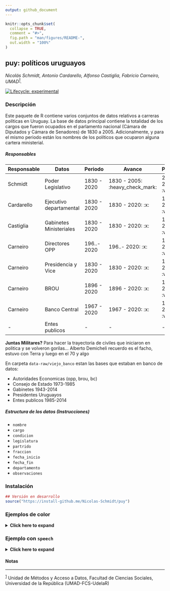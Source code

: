 ```yaml
---
output: github_document
---
```


<!-- README.md is generated from README.Rmd. Please edit that file -->

```r
knitr::opts_chunk$set(
  collapse = TRUE,
  comment = "#>",
  fig.path = "man/figures/README-",
  out.width = "100%"
)
```

## puy: políticos uruguayos

*Nicolás Schmidt, Antonio Cardarello, Alfonso Castiglia, Fabricio Carneiro, UMAD<sup><a id="fnr.1" class="footref" href="#fn.1">1</a></sup>.*

<!-- badges: start -->


[![Lifecycle: experimental](https://img.shields.io/badge/lifecycle-experimental-orange.svg)](https://www.tidyverse.org/lifecycle/#experimental)
<!-- badges: end -->

### Descripción

Este paquete de R contiene varios conjuntos de datos relativos a carreras políticas en Uruguay. La base de datos principal contiene la totalidad de los cargos que fueron ocupados en el parlamento nacional (Cámara de Diputados y Cámara de Senadores) de 1830 a 2005. Adicionalmente, y para el mismo periodo están los nombres de los políticos que ocuparon alguna cartera ministerial.


##### Responsables

| Responsable  | Datos                   | Periodo     | Avance                         | Pendiente              | Status                 |
| -------------| ----------------------- |  -----------| -------------------------------|------------------------|------------------------|
| Schmidt      | Poder Legislativo       | 1830 - 2020 | 1830 - 2005: :heavy_check_mark:| 2006 - 2020: :warning: | 92% :arrow_up:         |
| Cardarello   | Ejecutivo departamental | 1830 - 2020 | 1830 - 2020: :x:               | 1830 - 2020: :warning: | 0%  :arrow_down:       |
| Castiglia    | Gabinetes Ministeriales | 1830 - 2020 | 1830 - 2020: :x:               | 1830 - 2020: :warning: | 0%  :arrow_down:       |
| Carneiro     | Directores OPP          | 196..- 2020 | 196..- 2020: :x:               | 196..- 2020: :warning: | 0%  :arrow_down:       |    
| Carneiro     | Presidencia y Vice      | 1830 - 2020 | 1830 - 2020: :x:               | 1830 - 2020: :warning: | 0%  :arrow_down:       |          
| Carneiro     | BROU                    | 1896 - 2020 | 1896 - 2020: :x:               | 1896 - 2020: :warning: | 0%  :arrow_down:       | 
| Carneiro     | Banco Central           | 1967 - 2020 | 1967 - 2020: :x:               | 1967 - 2020: :warning: | 0%  :arrow_down:       | 
| -     | Entes publicos                 |     -    | -               | - | -       | 

**Juntas Militares?** Para hacer la trayectoria de civiles que iniciaron en politica y se volveron gorilas... Alberto Demicheli recuerdo es el facho, estuvo con Terra y luego en el 70 y algo



En carpeta `data-raw/viejo_banco` estan las bases que estaban en banco de datos:

- Autoridades Economicas (opp, brou, bc)
- Consejo de Estado 1973-1985
- Gabinetes 1943-2014
- Presidentes Uruguayos
- Entes publicos 1985-2014

##### Estructura de los datos (Instrucciones)

- `nombre`
- `cargo`
- `condicion`
- `legislatura`
- `partrido`
- `fraccion`
- `fecha_inicio`
- `fecha_fin`
- `departamento`
- `observaciones`



### Instalación

``` r
## Versión en desarrollo
source("https://install-github.me/Nicolas-Schmidt/puy")
```


### Ejemplos de color

<details>
  <summary><b><a style="cursor: pointer;">Click here to expand </a></b> </summary>

```r
#load("data/politicos.rda")
suppressPackageStartupMessages(library(tidyverse))
```

```r
library(puy)

vars <- c("legislador2", "camara", "condicion", "departamento", 
          "fecha_inicio", "fecha_fin", "partido", "legislatura")

str(politicos[, vars], 15)



## ~~~~~~~~~~~~~~~~~~~~~~~~~~~~
## legislador más prolifico
## ~~~~~~~~~~~~~~~~~~~~~~~~~~~~

politicos2 <-
    politicos %>% 
    select(legislador2, legislatura, partido, camara) %>% 
    filter(partido != "") %>% 
    distinct() %>% 
    na.omit() %>% 
    split(.$legislador2)
    
set <- politicos2[[which.max(lapply(politicos2, nrow))]]
rownames(set) <- NULL

legis <- unique(set$legislatura)
cat("\nLegislaturas:\n", " numero  : ", legis, "\n", " cantidad: ", length(legis))


set


## ~~~~~~~~~~~~~~~~~~~~~~~~~~~~
## legislador más party-volat
## ~~~~~~~~~~~~~~~~~~~~~~~~~~~~


set2 <-  do.call(rbind, politicos2[lengths(lapply(politicos2, function(x){unique(x$partido)})) == 3])
rownames(set2) <- NULL
unique(set2$legislador2)


print(set2 %>% select(-legislatura, -camara) %>% distinct())

# global
table(sapply(politicos2, function(x){length(unique(x$partido))}))



## ~~~~~~~~~~~~~~~~~~~~~~~~~~~~
## Frecuencia de nombres
## ~~~~~~~~~~~~~~~~~~~~~~~~~~~~

puy_nombres()



## ~~~~~~~~~~~~~~~~~~~~~~~~~~~~
## Legislaturas
## ~~~~~~~~~~~~~~~~~~~~~~~~~~~~

legislaturas

```

</details>
<p> </p>





### Ejemplo con `speech`

<details>
  <summary><b><a style="cursor: pointer;">Click here to expand </a></b> </summary>

```r
url_speech <- "https://parlamento.gub.uy/documentosyleyes/documentos/diario-de-sesion/senadores/2094/IMG/0?width=800&height=600&hl=en_US1&iframe=true&rel=nofollow" 
floor_speech <- speech::speech_build(file = url_speech, compiler = TRUE) 

str(floor_speech)

## add party
floor_speech <- left_join(floor_speech, as_speech_politicos(), by = c("legislator", "legislature"))
    
str(floor_speech)


```



</details>
<p> </p>




#### Notas

---
<sup><a id="fn.1" href="#fnr.1">1</a></sup> Unidad de Métodos y Acceso a Datos, Facultad de Ciencias Sociales, Universidad de la República (UMAD-FCS-UdelaR)

